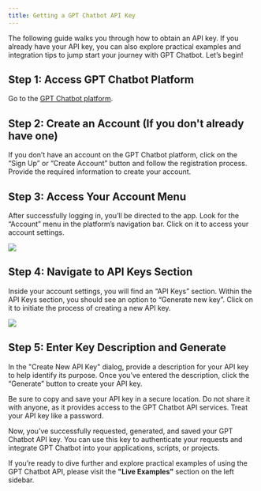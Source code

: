 ```yaml
---
title: Getting a GPT Chatbot API Key
---
```


The following guide walks you through how to obtain an API key. If you already have your API key,
you can also explore practical examples and integration tips to jump start your journey with GPT Chatbot. Let’s begin!

## Step 1: Access GPT Chatbot Platform

Go to the [GPT Chatbot platform](https://app.gptchatbot.it).

## Step 2: Create an Account (If you don't already have one)

If you don’t have an account on the GPT Chatbot platform, click on the “Sign Up” or “Create Account”
button and follow the registration process. Provide the required information to create your account.

## Step 3: Access Your Account Menu

After successfully logging in, you’ll be directed to the app. Look for the “Account” menu in the platform’s
navigation bar. Click on it to access your account settings.

<Frame>
  <img src="/images/api-key-1.png" />
</Frame>

## Step 4: Navigate to API Keys Section

Inside your account settings, you will find an “API Keys” section. Within the API Keys section,
you should see an option to “Generate new key”. Click on it to initiate the process of creating a new API key.

<Frame>
  <img src="/images/api-key-2.png" />
</Frame>

## Step 5: Enter Key Description and Generate

In the "Create New API Key" dialog, provide a description for your API key to help identify its purpose.
Once you’ve entered the description, click the “Generate” button to create your API key.

<Warning>
  Be sure to copy and save your API key in a secure location. Do not share it
  with anyone, as it provides access to the GPT Chatbot API services. Treat your
  API key like a password.
</Warning>

Now, you’ve successfully requested, generated, and saved your GPT Chatbot API key.
You can use this key to authenticate your requests and integrate GPT Chatbot into your applications, scripts, or projects.

If you’re ready to dive further and explore practical examples of using the GPT Chatbot API, please visit the **"Live Examples"** section on the left sidebar.
